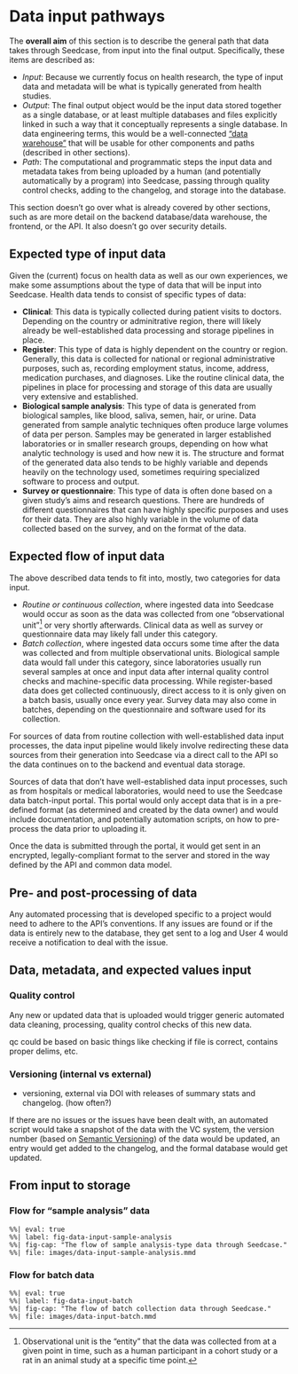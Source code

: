 # Data input pathways

The **overall aim** of this section is to describe the general path that
data takes through Seedcase, from input into the final output.
Specifically, these items are described as:

-   *Input*: Because we currently focus on health research, the type of
    input data and metadata will be what is typically generated from
    health studies.
-   *Output*: The final output object would be the input data stored
    together as a single database, or at least multiple databases and
    files explicitly linked in such a way that it conceptually
    represents a single database. In data engineering terms, this would
    be a well-connected ["data
    warehouse"](https://en.wikipedia.org/wiki/Data_warehouse) that will
    be usable for other components and paths (described in other
    sections).
-   *Path*: The computational and programmatic steps the input data and
    metadata takes from being uploaded by a human (and potentially
    automatically by a program) into Seedcase, passing through quality
    control checks, adding to the changelog, and storage into the
    database.

This section doesn't go over what is already covered by other sections,
such as are more detail on the backend database/data warehouse, the
frontend, or the API. It also doesn't go over security details.

<!-- TODO: Include links to these sections once they are done. -->

## Expected type of input data

Given the (current) focus on health data as well as our own experiences,
we make some assumptions about the type of data that will be input into
Seedcase. Health data tends to consist of specific types of data:

-   **Clinical**: This data is typically collected during patient visits
    to doctors. Depending on the country or adminitrative region, there
    will likely already be well-established data processing and storage
    pipelines in place.
-   **Register**: This type of data is highly dependent on the country
    or region. Generally, this data is collected for national or
    regional administrative purposes, such as, recording employment
    status, income, address, medication purchases, and diagnoses. Like
    the routine clinical data, the pipelines in place for processing and
    storage of this data are usually very extensive and established.
-   **Biological sample analysis**: This type of data is generated from
    biological samples, like blood, saliva, semen, hair, or urine. Data
    generated from sample analytic techniques often produce large
    volumes of data per person. Samples may be generated in larger
    established laboratories or in smaller research groups, depending on
    how what analytic technology is used and how new it is. The
    structure and format of the generated data also tends to be highly
    variable and depends heavily on the technology used, sometimes
    requiring specialized software to process and output.
-   **Survey or questionnaire**: This type of data is often done based
    on a given study's aims and research questions. There are hundreds
    of different questionnaires that can have highly specific purposes
    and uses for their data. They are also highly variable in the volume
    of data collected based on the survey, and on the format of the
    data.

<!-- TODO: Others? -->

## Expected flow of input data

The above described data tends to fit into, mostly, two categories for
data input.

-   *Routine or continuous collection*, where ingested data into
    Seedcase would occur as soon as the data was collected from one
    "observational unit"[^data-input-1] or very shortly afterwards.
    Clinical data as well as survey or questionnaire data may likely
    fall under this category.
-   *Batch collection*, where ingested data occurs some time after the
    data was collected and from multiple observational units. Biological
    sample data would fall under this category, since laboratories
    usually run several samples at once and input data after internal
    quality control checks and machine-specific data processing. While
    register-based data does get collected continuously, direct access
    to it is only given on a batch basis, usually once every year.
    Survey data may also come in batches, depending on the questionnaire
    and software used for its collection.

[^data-input-1]: Observational unit is the "entity" that the data was
    collected from at a given point in time, such as a human participant
    in a cohort study or a rat in an animal study at a specific time
    point.

For sources of data from routine collection with well-established data
input processes, the data input pipeline would likely involve
redirecting these data sources from their generation into Seedcase via a
direct call to the API so the data continues on to the backend and
eventual data storage.

Sources of data that don't have well-established data input processes,
such as from hospitals or medical laboratories, would need to use the
Seedcase data batch-input portal. This portal would only accept data
that is in a pre-defined format (as determined and created by the data
owner) and would include documentation, and potentially automation
scripts, on how to pre-process the data prior to uploading it.

Once the data is submitted through the portal, it would get sent in an
encrypted, legally-compliant format to the server and stored in the way
defined by the API and common data model.

## Pre- and post-processing of data

Any automated processing that is developed specific to a project would
need to adhere to the API's conventions. If any issues are found or if
the data is entirely new to the database, they get sent to a log and
User 4 would receive a notification to deal with the issue.

## Data, metadata, and expected values input

### Quality control

Any new or updated data that is uploaded would trigger generic automated
data cleaning, processing, quality control checks of this new data.

qc could be based on basic things like checking if file is correct,
contains proper delims, etc.

<!-- TODO: Would there be a QC for streaming data? -->

### Versioning (internal vs external)

-   versioning, external via DOI with releases of summary stats and
    changelog. (how often?)

If there are no issues or the issues have been dealt with, an automated
script would take a snapshot of the data with the VC system, the version
number (based on [Semantic Versioning](https://semver.org/)) of the data
would be updated, an entry would get added to the changelog, and the
formal database would get updated.

## From input to storage

### Flow for "sample analysis" data

```mermaid
%%| eval: true
%%| label: fig-data-input-sample-analysis
%%| fig-cap: "The flow of sample analysis-type data through Seedcase."
%%| file: images/data-input-sample-analysis.mmd
```

### Flow for batch data

```mermaid
%%| eval: true
%%| label: fig-data-input-batch
%%| fig-cap: "The flow of batch collection data through Seedcase."
%%| file: images/data-input-batch.mmd
```
